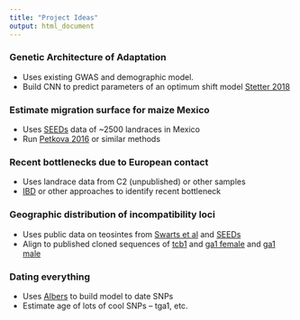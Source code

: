 ```yaml
---
title: "Project Ideas"
output: html_document
---
```


### Genetic Architecture of Adaptation

* Uses existing GWAS and demographic model.
* Build CNN to predict parameters of an optimum shift model [Stetter 2018](https://journals.plos.org/plosgenetics/article/comments?id=10.1371/journal.pgen.1007794)

### Estimate migration surface for maize Mexico

* Uses [SEEDs](https://www.biorxiv.org/content/10.1101/706739v1) data of ~2500 landraces in Mexico
* Run [Petkova 2016](https://www.nature.com/articles/ng.3464) or similar methods

### Recent bottlenecks due to European contact

* Uses landrace data from C2 (unpublished) or other samples
* [IBD](https://journals.plos.org/plosgenetics/article?id=10.1371/journal.pgen.1007385) or other approaches to identify recent bottleneck

### Geographic distribution of incompatibility loci

* Uses public data on teosintes from [Swarts et al](https://science.sciencemag.org/content/357/6350/512.abstract) and [SEEDs](https://www.biorxiv.org/content/10.1101/706739v1)
* Align to published cloned sequences of [tcb1](https://www.nature.com/articles/s41467-019-10259-0) and [ga1 female](https://www.ncbi.nlm.nih.gov/pmc/articles/PMC5684833/) and [ga1 male](https://www.ncbi.nlm.nih.gov/pmc/articles/PMC6131150/)

### Dating everything

* Uses [Albers](https://journals.plos.org/plosbiology/article?id=10.1371/journal.pbio.3000586) to build model to date SNPs
* Estimate age of lots of cool SNPs -- tga1, etc.